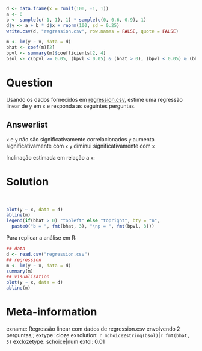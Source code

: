 ```{r data generation, echo = FALSE, results = "hide"}
d <- data.frame(x = runif(100, -1, 1))
a <- 0
b <- sample(c(-1, 1), 1) * sample(c(0, 0.6, 0.9), 1)
d$y <- a + b * d$x + rnorm(100, sd = 0.25)
write.csv(d, "regression.csv", row.names = FALSE, quote = FALSE)

m <- lm(y ~ x, data = d)
bhat <- coef(m)[2]
bpvl <- summary(m)$coefficients[2, 4]
bsol <- c(bpvl >= 0.05, (bpvl < 0.05) & (bhat > 0), (bpvl < 0.05) & (bhat < 0))
```    

Question
========
Usando os dados fornecidos em [regression.csv](regression.csv), estime uma regressão linear de
`y` em `x` e responda as seguintes perguntas.

Answerlist
----------
  \item `x` e `y` não são significativamente correlacionados
  \item `y` aumenta significativamente com `x`
  \item `y` diminui significativamente com `x`
  \item Inclinação estimada em relação a `x`:

Solution
========
\
```{r scatterplot, echo = FALSE, results = "hide", fig.height = 4.5, fig.width = 4.5, fig.path = "", fig.cap = ""}
plot(y ~ x, data = d)
abline(m)
legend(if(bhat > 0) "topleft" else "topright", bty = "n",
  paste0("b = ", fmt(bhat, 3), "\np = ", fmt(bpvl, 3)))
```

Para replicar a análise em R:
```{r lm, results="hide", eval=FALSE}
## data
d <- read.csv("regression.csv")
## regression
m <- lm(y ~ x, data = d)
summary(m)
## visualization
plot(y ~ x, data = d)
abline(m)
```

Meta-information
================
exname: Regressão linear com dados de regression.csv envolvendo 2 perguntas;;
extype: cloze
exsolution: `r mchoice2string(bsol)`|`r fmt(bhat, 3)`
exclozetype: schoice|num
extol: 0.01
